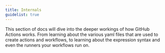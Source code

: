 ```yaml
---
title: Internals
guidelist: true
---
```


This section of docs will dive into the deeper workings of how GitHub Actions works. From learning about the various yaml files that are used to create actions and workflows, to learning about the expression syntax and even the runners your workflows run on.
